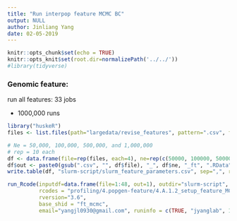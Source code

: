 ```yaml
---
title: "Run interpop feature MCMC BC"
output: NULL
author: Jinliang Yang
date: 02-05-2019
---
```



```r
knitr::opts_chunk$set(echo = TRUE) 
knitr::opts_knit$set(root.dir=normalizePath('../../')) 
#library(tidyverse)
```




### Genomic feature:

run all features: 33 jobs

- 1000,000 runs
```r
library("huskeR")
files <- list.files(path="largedata/revise_features", pattern=".csv", full.names=TRUE)

# Ne = 50,000, 100,000, 500,000, and 1,000,000
# rep = 10 each
df <- data.frame(file=rep(files, each=4), ne=rep(c(50000, 100000, 500000, 1000000), times=12))
df$out <- paste0(gsub(".csv", "", df$file), "_", df$ne, "_ft", ".RData")
write.table(df, "slurm-script/slurm_feature_parameters.csv", sep=",", row.names=FALSE)

run_Rcode(inputdf=data.frame(file=1:48, out=1), outdir="slurm-script", cmdno=1,
          rcodes = "profiling/4.popgen-feature/4.A.1.2_setup_feature_MCMC.R",
          rversion="3.6",
          base_shid = "ft_mcmc",
          email="yangjl0930@gmail.com", runinfo = c(TRUE, "jyanglab", 1, "4G", "24:00:00"))


```


